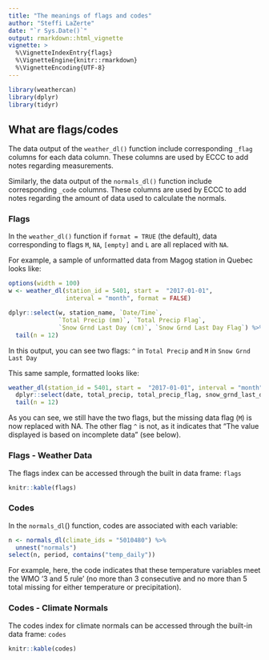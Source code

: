 ```yaml
---
title: "The meanings of flags and codes"
author: "Steffi LaZerte"
date: "`r Sys.Date()`"
output: rmarkdown::html_vignette
vignette: >
  %\VignetteIndexEntry{flags}
  %\VignetteEngine{knitr::rmarkdown}
  %\VignetteEncoding{UTF-8}
---
```


```r
library(weathercan)
library(dplyr)
library(tidyr)
```


## What are flags/codes

The data output of the `weather_dl()` function include corresponding `_flag` columns for each data column. These columns are used by ECCC to add notes regarding measurements. 

Similarly, the data output of the `normals_dl()` function include corresponding `_code` columns. These columns are used by ECCC to add notes regarding the amount of data used to calculate the normals.


### Flags
In the `weather_dl()` function if `format = TRUE` (the default), data corresponding to flags `M`, `NA`, `[empty]` and `L` are all replaced with `NA`.

For example, a sample of unformatted data from Magog station in Quebec looks like:

```r
options(width = 100)
w <- weather_dl(station_id = 5401, start =  "2017-01-01", 
                interval = "month", format = FALSE)

dplyr::select(w, station_name, `Date/Time`, 
              `Total Precip (mm)`, `Total Precip Flag`,
              `Snow Grnd Last Day (cm)`, `Snow Grnd Last Day Flag`) %>% 
  tail(n = 12)
```

In this output, you can see two flags: `^` in `Total Precip` and `M` in `Snow Grnd Last Day`

This same sample, formatted looks like:

```r
weather_dl(station_id = 5401, start =  "2017-01-01", interval = "month") %>%
  dplyr::select(date, total_precip, total_precip_flag, snow_grnd_last_day, snow_grnd_last_day_flag) %>%
  tail(n = 12)
```

As you can see, we still have the two flags, but the missing data flag (`M`) is now replaced with NA. The other flag `^` is not, as it indicates that "The value displayed is based on incomplete data" (see below).

### Flags - Weather Data

The flags index can be accessed through the built in data frame: `flags`

```r
knitr::kable(flags)
```

### Codes
In the `normals_dl`() function, codes are associated with each variable:

```r
n <- normals_dl(climate_ids = "5010480") %>%
  unnest("normals")
select(n, period, contains("temp_daily"))
```

For example, here, the code indicates that these temperature variables meet the WMO '3 and 5 rule' (no more than 3 consecutive and no more than 5 total missing for either temperature or precipitation).                                                                   


### Codes - Climate Normals

The codes index for climate normals can be accessed through the built-in data frame: `codes`

```r
knitr::kable(codes)
```

